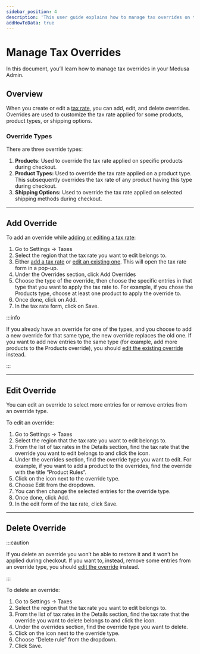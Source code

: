 ```yaml
---
sidebar_position: 4
description: 'This user guide explains how to manage tax overrides on the Medusa admin. Learn how to add, edit, and delete overrides.'
addHowToData: true
---
```



# Manage Tax Overrides

In this document, you’ll learn how to manage tax overrides in your Medusa Admin.

## Overview

When you create or edit a [tax rate](./tax-rates.mdx), you can add, edit, and delete overrides. Overrides are used to customize the tax rate applied for some products, product types, or shipping options.

### Override Types

There are three override types:

1. **Products**: Used to override the tax rate applied on specific products during checkout.
2. **Product Types:** Used to override the tax rate applied on a product type. This subsequently overrides the tax rate of any product having this type during checkout.
3. **Shipping Options:** Used to override the tax rate applied on selected shipping methods during checkout.

---

## Add Override

To add an override while [adding or editing a tax rate](./tax-rates.mdx#create-tax-rate):

1. Go to Settings → Taxes
2. Select the region that the tax rate you want to edit belongs to.
3. Either [add a tax rate](./tax-rates.mdx#create-tax-rate) or [edit an existing one](./tax-rates.mdx#edit-tax-rate). This will open the tax rate form in a pop-up.
3. Under the Overrides section, click Add Overrides
4. Choose the type of the override, then choose the specific entries in that type that you want to apply the tax rate to. For example, if you chose the Products type, choose at least one product to apply the override to.
5. Once done, click on Add.
6. In the tax rate form, click on Save.

:::info

If you already have an override for one of the types, and you choose to add a new override for that same type, the new override replaces the old one. If you want to add new entries to the same type (for example, add more products to the Products override), you should [edit the existing override](#edit-override) instead.

:::

---

## Edit Override

You can edit an override to select more entries for or remove entries from an override type.

To edit an override:

1. Go to Settings → Taxes
2. Select the region that the tax rate you want to edit belongs to.
3. From the list of tax rates in the Details section, find the tax rate that the override you want to edit belongs to and click the <UiIcon lightIcon="https://res.cloudinary.com/dza7lstvk/image/upload/v1667999308/Medusa%20Docs/UI%20Icons/1ordBC6_ssysel.png" darkIcon="https://res.cloudinary.com/dza7lstvk/image/upload/v1667999326/Medusa%20Docs/UI%20Icons/dSwWYBH_stzgoi.png" alt="three dots" /> icon.
4. Under the overrides section, find the override type you want to edit. For example, if you want to add a product to the overrides, find the override with the title “Product Rules”.
5. Click on the <UiIcon lightIcon="https://res.cloudinary.com/dza7lstvk/image/upload/v1667999308/Medusa%20Docs/UI%20Icons/1ordBC6_ssysel.png" darkIcon="https://res.cloudinary.com/dza7lstvk/image/upload/v1667999326/Medusa%20Docs/UI%20Icons/dSwWYBH_stzgoi.png" alt="three dots" /> icon next to the override type.
6. Choose Edit from the dropdown.
7. You can then change the selected entries for the override type.
8. Once done, click Add.
9. In the edit form of the tax rate, click Save.

---

## Delete Override

:::caution

If you delete an override you won’t be able to restore it and it won’t be applied during checkout. If you want to, instead, remove some entries from an override type, you should [edit the override](#edit-override) instead.

:::

To delete an override:

1. Go to Settings → Taxes
2. Select the region that the tax rate you want to edit belongs to.
3. From the list of tax rates in the Details section, find the tax rate that the override you want to delete belongs to and click the <UiIcon lightIcon="https://res.cloudinary.com/dza7lstvk/image/upload/v1667999308/Medusa%20Docs/UI%20Icons/1ordBC6_ssysel.png" darkIcon="https://res.cloudinary.com/dza7lstvk/image/upload/v1667999326/Medusa%20Docs/UI%20Icons/dSwWYBH_stzgoi.png" alt="three dots" /> icon.
4. Under the overrides section, find the override type you want to delete.
5. Click on the <UiIcon lightIcon="https://res.cloudinary.com/dza7lstvk/image/upload/v1667999308/Medusa%20Docs/UI%20Icons/1ordBC6_ssysel.png" darkIcon="https://res.cloudinary.com/dza7lstvk/image/upload/v1667999326/Medusa%20Docs/UI%20Icons/dSwWYBH_stzgoi.png" alt="three dots" /> icon next to the override type.
6. Choose “Delete rule” from the dropdown.
7. Click Save.
